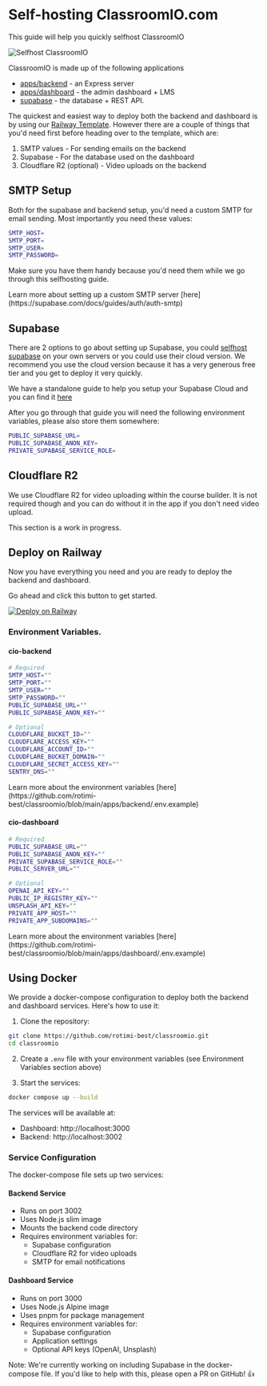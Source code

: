
# Self-hosting ClassroomIO.com

This guide will help you quickly selfhost ClassroomIO

<Image src={SelfhostClassroomIO} alt="Selfhost ClassroomIO" quality="100" />

ClassroomIO is made up of the following applications

- [apps/backend](https://github.com/rotimi-best/classroomio/tree/main/apps/backend) - an Express server
- [apps/dashboard](https://github.com/rotimi-best/classroomio/tree/main/apps/dashboard) - the admin dashboard + LMS
- [supabase](https://github.com/rotimi-best/classroomio/tree/main/supabase) - the database + REST API.

The quickest and easiest way to deploy both the backend and dashboard is by using our [Railway Template](https://railway.app/template/dl9RG7?referralCode=8OyIj5). However there are a couple of things that you'd need first before heading over to the template, which are:

1. SMTP values - For sending emails on the backend
2. Supabase - For the database used on the dashboard
3. Cloudflare R2 (optional) - Video uploads on the backend

## SMTP Setup

Both for the supabase and backend setup, you'd need a custom SMTP for email sending. Most importantly you need these values:

```bash
SMTP_HOST=
SMTP_PORT=
SMTP_USER=
SMTP_PASSWORD=
```

Make sure you have them handy because you'd need them while we go through this selfhosting guide.

<Callout type="info" emoji="ℹ️">
  Learn more about setting up a custom SMTP server
  [here](https://supabase.com/docs/guides/auth/auth-smtp)
</Callout>

## Supabase

There are 2 options to go about setting up Supabase, you could [selfhost supabase](https://supabase.com/docs/guides/self-hosting) on your own servers or you could use their cloud version. We recommend you use the cloud version because it has a very generous free tier and you get to deploy it very quickly.

We have a standalone guide to help you setup your Supabase Cloud and you can find it [here](https://classroomio.com/docs/contributor-guides/supabase-cloud)

After you go through that guide you will need the following environment variables, please also store them somewhere:

```bash
PUBLIC_SUPABASE_URL=
PUBLIC_SUPABASE_ANON_KEY=
PRIVATE_SUPABASE_SERVICE_ROLE=
```

## Cloudflare R2

We use Cloudflare R2 for video uploading within the course builder. It is not required though and you can do without it in the app if you don't need video upload.

<Callout type="info" emoji="⏳">
  This section is a work in progress.
</Callout>

## Deploy on Railway

Now you have everything you need and you are ready to deploy the backend and dashboard.

Go ahead and click this button to get started.

[![Deploy on Railway](https://railway.app/button.svg)](https://railway.app/template/dl9RG7?referralCode=8OyIj5)

### Environment Variables.

#### cio-backend

```bash
# Required
SMTP_HOST=""
SMTP_PORT=""
SMTP_USER=""
SMTP_PASSWORD=""
PUBLIC_SUPABASE_URL=""
PUBLIC_SUPABASE_ANON_KEY=""

# Optional
CLOUDFLARE_BUCKET_ID=""
CLOUDFLARE_ACCESS_KEY=""
CLOUDFLARE_ACCOUNT_ID=""
CLOUDFLARE_BUCKET_DOMAIN=""
CLOUDFLARE_SECRET_ACCESS_KEY=""
SENTRY_DNS=""
```

<Callout type="info" emoji="ℹ️">
  Learn more about the environment variables
  [here](https://github.com/rotimi-best/classroomio/blob/main/apps/backend/.env.example)
</Callout>

#### cio-dashboard

```bash
# Required
PUBLIC_SUPABASE_URL=""
PUBLIC_SUPABASE_ANON_KEY=""
PRIVATE_SUPABASE_SERVICE_ROLE=""
PUBLIC_SERVER_URL=""

# Optional
OPENAI_API_KEY=""
PUBLIC_IP_REGISTRY_KEY=""
UNSPLASH_API_KEY=""
PRIVATE_APP_HOST=""
PRIVATE_APP_SUBDOMAINS=""
```

<Callout type="info" emoji="ℹ️">
  Learn more about the environment variables
  [here](https://github.com/rotimi-best/classroomio/blob/main/apps/dashboard/.env.example)
</Callout>

## Using Docker

We provide a docker-compose configuration to deploy both the backend and dashboard services. Here's how to use it:

1. Clone the repository:

```bash
git clone https://github.com/rotimi-best/classroomio.git
cd classroomio
```

2. Create a `.env` file with your environment variables (see Environment Variables section above)

3. Start the services:

```bash
docker compose up --build
```

The services will be available at:

- Dashboard: http://localhost:3000
- Backend: http://localhost:3002

### Service Configuration

The docker-compose file sets up two services:

#### Backend Service

- Runs on port 3002
- Uses Node.js slim image
- Mounts the backend code directory
- Requires environment variables for:
  - Supabase configuration
  - Cloudflare R2 for video uploads
  - SMTP for email notifications

#### Dashboard Service

- Runs on port 3000
- Uses Node.js Alpine image
- Uses pnpm for package management
- Requires environment variables for:
  - Supabase configuration
  - Application settings
  - Optional API keys (OpenAI, Unsplash)

Note: We're currently working on including Supabase in the docker-compose file. If you'd like to help with this, please open a PR on GitHub! 👍

